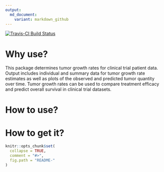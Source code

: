 ```yaml
---
output:
  md_document:
    variant: markdown_github
---
```


<!-- README.md is generated from README.Rmd. Please edit that file -->

[![Travis-CI Build Status](https://travis-ci.org/jwm08/tumgr.svg?branch=master)](https://travis-ci.org/jwm08/tumgr)

# Why use?
 This package determines tumor growth rates for clinical trial patient data. Output includes individual and summary data for tumor growth rate estimates as well as plots of the observed and predicted tumor quantity over time.  Tumor growth rates can be used to compare treatment efficacy and predict overall survival in clinical trial datasets.
 
# How to use?

 
# How to get it?



```r
knitr::opts_chunk$set(
  collapse = TRUE,
  comment = "#>",
  fig.path = "README-"
)
```
